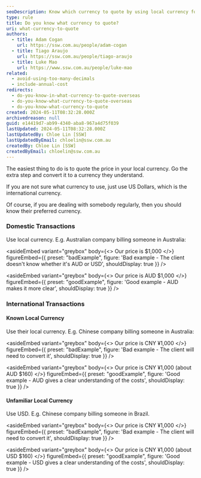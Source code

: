 ```yaml
---
seoDescription: Know which currency to quote by using local currency for domestic transactions and USD as a fallback for international deals.
type: rule
title: Do you know what currency to quote?
uri: what-currency-to-quote
authors:
  - title: Adam Cogan
    url: https://ssw.com.au/people/adam-cogan
  - title: Tiago Araujo
    url: https://ssw.com.au/people/tiago-araujo
  - title: Luke Mao
    url: https://www.ssw.com.au/people/luke-mao
related:
  - avoid-using-too-many-decimals
  - include-annual-cost
redirects:
  - do-you-know-in-what-currency-to-quote-overseas
  - do-you-know-what-currency-to-quote-overseas
  - do-you-know-what-currency-to-quote
created: 2024-05-11T08:32:28.000Z
archivedreason: null
guid: e14419d7-ab99-4340-aba8-967a4d75f039
lastUpdated: 2024-05-11T08:32:28.000Z
lastUpdatedBy: Chloe Lin [SSW]
lastUpdatedByEmail: chloelin@ssw.com.au
createdBy: Chloe Lin [SSW]
createdByEmail: chloelin@ssw.com.au
---
```


The easiest thing to do is to quote the price in your local currency. Go the extra step and convert it to a currency they understand.

If you are not sure what currency to use, just use US Dollars, which is the international currency.

Of course, if you are dealing with somebody regularly, then you should know their preferred currency.

### Domestic Transactions

Use local currency. E.g. Australian company billing someone in Australia:

<asideEmbed
  variant="greybox"
  body={<>
    Our price is $1,000
  </>}
  figureEmbed={{
    preset: "badExample",
    figure: 'Bad example - The client doesn\'t know whether it\'s AUD or USD',
    shouldDisplay: true
  }}
/>

<asideEmbed
  variant="greybox"
  body={<>
    Our price is AUD $1,000
  </>}
  figureEmbed={{
    preset: "goodExample",
    figure: 'Good example - AUD makes it more clear',
    shouldDisplay: true
  }}
/>

### International Transactions

#### Known Local Currency

Use their local currency. E.g. Chinese company billing someone in Australia:

<asideEmbed
  variant="greybox"
  body={<>
    Our price is CNY ¥1,000
  </>}
  figureEmbed={{
    preset: "badExample",
    figure: 'Bad example - The client will need to convert it',
    shouldDisplay: true
  }}
/>

<asideEmbed
  variant="greybox"
  body={<>
    Our price is CNY ¥1,000 (about AUD $160)
  </>}
  figureEmbed={{
    preset: "goodExample",
    figure: 'Good example - AUD gives a clear understanding of the costs',
    shouldDisplay: true
  }}
/>

#### Unfamiliar Local Currency

Use USD. E.g. Chinese company billing someone in Brazil.

<asideEmbed
  variant="greybox"
  body={<>
    Our price is CNY ¥1,000
  </>}
  figureEmbed={{
    preset: "badExample",
    figure: 'Bad example - The client will need to convert it',
    shouldDisplay: true
  }}
/>

<asideEmbed
  variant="greybox"
  body={<>
    Our price is CNY ¥1,000 (about USD $160)
  </>}
  figureEmbed={{
    preset: "goodExample",
    figure: 'Good example - USD gives a clear understanding of the costs',
    shouldDisplay: true
  }}
/>

